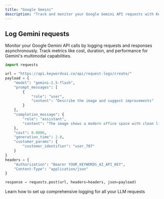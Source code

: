 ```yaml
---
title: "Google Gemini"
description: "Track and monitor your Google Gemini API requests with Keywords AI logging"
---
```


## Log Gemini requests

Monitor your Google Gemini API calls by logging requests and responses asynchronously. Track metrics like cost, duration, and performance for Gemini's multimodal capabilities.

```python
import requests

url = "https://api.keywordsai.co/api/request-logs/create/"
payload = {
    "model": "gemini-1.5-flash",
    "prompt_messages": [
        {
            "role": "user",
            "content": "Describe the image and suggest improvements"
        }
    ],
    "completion_message": {
        "role": "assistant",
        "content": "The image shows a modern office space with clean lines..."
    },
    "cost": 0.0006,
    "generation_time": 2.8,
    "customer_params": {
        "customer_identifier": "user_707"
    }
}
headers = {
    "Authorization": "Bearer YOUR_KEYWORDS_AI_API_KEY",
    "Content-Type": "application/json"
}

response = requests.post(url, headers=headers, json=payload)
```

<Card title="Get Started with Logging" icon="rocket" href="/documentation/products/logs/quickstart">
  Learn how to set up comprehensive logging for all your LLM requests
</Card>